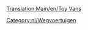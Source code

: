 [[Translation:Main/en/Toy Vans]]
{{nl/Wegvoertuig|name     = MightyMover Speelgoedtruck
  |img      = MightyMover Toy.png
  |price    = £4.797 (€ 9.594)
  |speed    = 30 mph (48 km/h)
  |annual   = £421 (€ 842)
  |designed = 1935
  |life     = 15
  |capacity = 17 stukken [[Main/nl/Speelgoed|speelgoed]]
}}
{{nl/Wegvoertuig|name     = Powernaught Speelgoedtruck
  |img      = Powernaught Toy.png
  |price    = £6.027 (€ 12.054)
  |speed    = 55 mph (88 km/h)
  |annual   = £787 (€ 1.574)
  |designed = 1978
  |life     = 15
  |capacity = 19 stukken [[Main/nl/Speelgoed|speelgoed]]
}}
{{nl/Wegvoertuig|name     = Wizzow Speelgoedtruck
  |img      = Wizzow Toy.png
  |price    = £6.437 (€ 12.874)
  |speed    = 70 mph (112 km/h)
  |annual   = £1.125 (€ 2.250)
  |designed = 2015
  |life     = 15
  |capacity = 22 stukken [[Main/nl/Speelgoed|speelgoed]]
}}
[[Category:nl/Wegvoertuigen]]